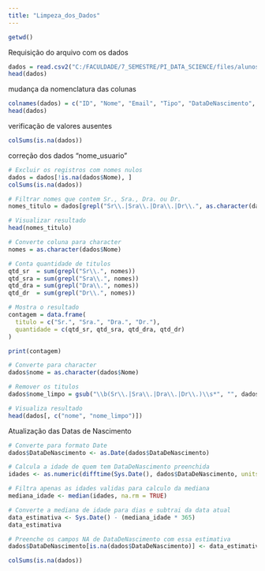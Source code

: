 ```yaml
---
title: "Limpeza_dos_Dados"
---
```

```r
getwd()
```
Requisição do arquivo com os dados
```r
dados = read.csv2("C:/FACULDADE/7_SEMESTRE/PI_DATA_SCIENCE/files/alunos_detalhes.csv", sep = ';',na.strings = "", stringsAsFactors = T)
head(dados)
```
mudança da nomenclatura das colunas
```r
colnames(dados) = c("ID", "Nome", "Email", "Tipo", "DataDeNascimento", "Curso", "Turma", "Salario", "Trabalha", "Cidade", "Estado", "UsaAlcool", "Fuma", "UsaDrogas", "ProblemasMentais")
head(dados)
```
verificação de valores ausentes
```r
colSums(is.na(dados))
```
correção dos dados "nome_usuario"
```r
# Excluir os registros com nomes nulos
dados = dados[!is.na(dados$Nome), ]
colSums(is.na(dados))

# Filtrar nomes que contem Sr., Sra., Dra. ou Dr.
nomes_titulo = dados[grepl("Sr\\.|Sra\\.|Dra\\.|Dr\\.", as.character(dados$Nome)), ]

# Visualizar resultado
head(nomes_titulo)

# Converte coluna para character
nomes = as.character(dados$Nome)

# Conta quantidade de titulos
qtd_sr  = sum(grepl("Sr\\.", nomes))
qtd_sra = sum(grepl("Sra\\.", nomes))
qtd_dra = sum(grepl("Dra\\.", nomes))
qtd_dr  = sum(grepl("Dr\\.", nomes))

# Mostra o resultado
contagem = data.frame(
  titulo = c("Sr.", "Sra.", "Dra.", "Dr."),
  quantidade = c(qtd_sr, qtd_sra, qtd_dra, qtd_dr)
)

print(contagem)

# Converte para character
dados$nome = as.character(dados$Nome)

# Remover os titulos
dados$nome_limpo = gsub("\\b(Sr\\.|Sra\\.|Dra\\.|Dr\\.)\\s*", "", dados$Nome)

# Visualiza resultado
head(dados[, c("nome", "nome_limpo")])
```
Atualização das Datas de Nascimento
```r
# Converte para formato Date
dados$DataDeNascimento <- as.Date(dados$DataDeNascimento)

# Calcula a idade de quem tem DataDeNascimento preenchida
idades <- as.numeric(difftime(Sys.Date(), dados$DataDeNascimento, units = "days")) / 365

# Filtra apenas as idades validas para calculo da mediana
mediana_idade <- median(idades, na.rm = TRUE)

# Converte a mediana de idade para dias e subtrai da data atual
data_estimativa <- Sys.Date() - (mediana_idade * 365)
data_estimativa

# Preenche os campos NA de DataDeNascimento com essa estimativa
dados$DataDeNascimento[is.na(dados$DataDeNascimento)] <- data_estimativa

colSums(is.na(dados))
```

